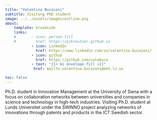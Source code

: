 ```yaml
---
title: "Valentina Bucaioni"
subtitle: Visiting PhD student
image: ../../assets/images/outline.png
about:
    template: broadside
    links:
    #       - icon: person-fill
    #         href: https://pjkreutzer.github.io
            - icon: LinkedIn
              href: https://www.linkedin.com/in/valentina-bucaioni/
            - icon: github
              href: https://github.com/valebuca
            - text: "{{< bi envelope-fill >}}"
             href: mailto:valentina.bucaioni@ekh.lu.se

toc: false
---
```

Ph.D. student in Innovation Management at the University of Siena with a focus on collaboration networks between universities and companies in science and technology in high-tech industries. 
Visiting Ph.D. student at Lunds Universitet under the SWINNO project analyzing networks of innovations through patents and products in the ICT Swedish sector.

